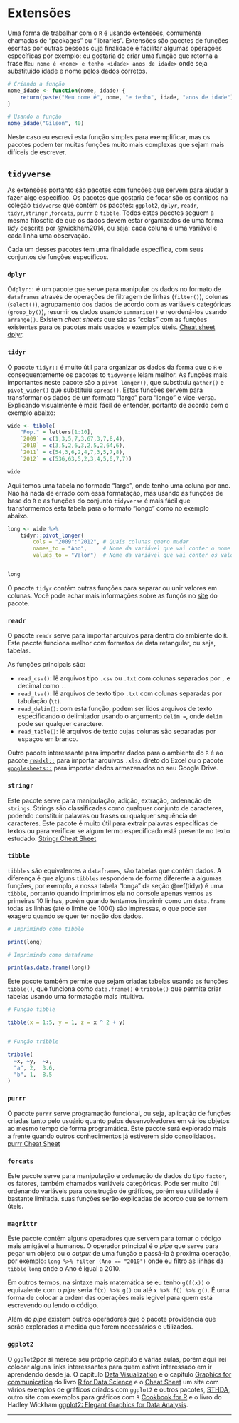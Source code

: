 # Extensões 

Uma forma de trabalhar com o `R` é usando extensões, comumente chamadas de "packages" ou "libraries".
Extensões são pacotes de funções escritas por outras pessoas cuja finalidade é facilitar algumas operações específicas por exemplo: eu gostaria de criar uma função que retorna a frase `Meu nome é <nome> e tenho <idade> anos de idade>` onde seja substituido idade e nome pelos dados corretos.

```{r funcao}

# Criando a função
nome_idade <- function(nome, idade) {
	return(paste("Meu nome é", nome, "e tenho", idade, "anos de idade"))
}

# Usando a função 
nome_idade("Gilson", 40)

```

Neste caso eu escrevi esta função simples para exemplificar, mas os pacotes podem ter muitas funções muito mais complexas que sejam mais difíceis de escrever.

## `tidyverse`

As extensões portanto são pacotes com funções que servem para ajudar a fazer algo específico.
Os pacotes que gostaria de focar são os contidos na coleção `tidyverse` que contém os pacotes: 
`ggplot2`, `dplyr`, `readr`, `tidyr`,`stringr` ,`forcats`, `purrr` e `tibble`. 
Todos estes pacotes seguem a mesma filosofia de que os dados devem estar organizados de uma forma *tidy* descrita por @wickham2014, ou seja: cada coluna é uma variável e cada linha uma observação.

Cada um desses pacotes tem uma finalidade específica, com seus conjuntos de funções específicos.

### `dplyr`

O`dplyr::` é um pacote que serve para manipular os dados no formato de `dataframes` através de operações de filtragem de linhas (`filter()`), colunas (`select()`), agrupamento dos dados de acordo com as variáveis categóricas (`group_by()`), resumir os dados usando `summarise()` e reordená-los usando `arrange()`.
Existem *cheat sheets* que são as "colas" com as funções existentes para os pacotes mais usados e exemplos úteis.
[Cheat sheet dplyr](https://github.com/rstudio/cheatsheets/blob/master/data-transformation.pdf).

### `tidyr` {#tidyr}

O pacote `tidyr::` é muito útil para organizar os dados da forma que o `R` e consequentemente os pacotes to `tidyverse` leiam melhor.
As funções mais importantes neste pacote são a `pivot_longer()`, que substituiu `gather()` e `pivot_wider()` que substituiu `spread()`. 
Estas funções servem para transformar os dados de um formato "largo" para "longo" e vice-versa.
Explicando visualmente é mais fácil de entender, portanto de acordo com o exemplo abaixo:

```{r wide-table, message=FALSE, warning=FALSE, include=FALSE, paged.print=FALSE}

wide <- tibble(
	"Pop." = letters[1:10],
	`2009` = c(1,3,5,7,3,67,3,7,8,4),
	`2010` = c(3,5,2,6,3,2,5,2,64,6),
	`2011` = c(54,3,6,2,4,7,3,5,7,8),
	`2012` = c(536,63,5,2,3,4,5,6,7,7))

```

```{r echo=FALSE}
wide
```

Aqui temos uma tabela no formado "largo", onde tenho uma coluna por ano. 
Não há nada de errado com essa formatação, mas usando as funções de base do `R` e as funções do conjunto `tidyverse` é mais fácil que transformemos esta tabela para o formato "longo" como no exemplo abaixo.

```{r wide-to-long, echo=TRUE, message=FALSE, warning=FALSE}

long <- wide %>% 
	tidyr::pivot_longer(
		cols = "2009":"2012", # Quais colunas quero mudar
		names_to = "Ano",     # Nome da variável que vai conter o nome das colunas
		values_to = "Valor")  # Nome da variável que vai conter os valores


long
```

O pacote `tidyr` contém outras funções para separar ou unir valores em colunas.
Você pode achar mais informações sobre as funçõs no [site](https://tidyr.tidyverse.org/reference/index.html) do pacote. 

### `readr`

O pacote `readr` serve para importar arquivos para dentro do ambiente do `R`.
Este pacote funciona melhor com formatos de data retangular, ou seja, tabelas.

As funções principais são:

- `read_csv()`: lê arquivos tipo `.csv` ou `.txt` com colunas separados por `,` e decimal como `.`.
- `read_tsv()`: lê arquivos de texto tipo `.txt` com colunas separadas por tabulação (`\t`).
- `read_delim()`: com esta função, podem ser lidos arquivos de texto especificando o delimitador usando o argumento `delim = `, onde `delim` pode ser qualquer caractere.
- `read_table()`: lê arquivos de texto cujas colunas são separadas por espaços em branco.
	
Outro pacote interessante para importar dados para o ambiente do `R` é ao pacote [`readxl::`](https://readxl.tidyverse.org/) para importar arquivos `.xlsx` direto do Excel ou o pacote [`googlesheets::`](https://github.com/jennybc/googlesheets) para importar dados armazenados no seu Google Drive.

### `stringr`

Este pacote serve para manipulação, adição, extração, ordenação de `strings`. 
Strings são classificadas como qualquer conjunto de caracteres, podendo constituir palavras ou frases ou qualquer sequência de caracteres.
Este pacote é muito útil para extrair palavras específicas de textos ou para verificar se algum termo especificado está presente no texto estudado.
[Stringr Cheat Sheet](https://github.com/rstudio/cheatsheets/blob/master/strings.pdf)

### `tibble`

`tibbles` são equivalentes a `dataframes`, são tabelas que contém dados.
A diferença é que alguns `tibbles` respondem de forma diferente à algumas funções, por exemplo, a nossa tabela "longa" da seção \@ref(tidyr) é uma `tibble`, portanto quando imprimimos ela no console apenas vemos as primeiras 10 linhas, porém quando tentamos imprimir como um `data.frame` todas as linhas (até o limite de 1000) são impressas, o que pode ser exagero quando se quer ter noção dos dados.

```{r}
# Imprimindo como tibble

print(long)

# Imprimindo como dataframe

print(as.data.frame(long)) 
```

Este pacote também permite que sejam criadas tabelas usando as funções `tibble()`, que funciona como `data.frame()` e `tribble()` que permite criar tabelas usando uma formatação mais intuitiva.

```{r}
# Função tibble

tibble(x = 1:5, y = 1, z = x ^ 2 + y)


# Função tribble

tribble(
  ~x, ~y,  ~z,
  "a", 2,  3.6,
  "b", 1,  8.5
)

```

### `purrr`

O pacote `purrr` serve programação funcional, ou seja, aplicação de funções criadas tanto pelo usuário quanto pelos desenvolvedores em vários objetos ao mesmo tempo de forma programática.
Este pacote será explorado mais a frente quando outros conhecimentos já estiverem sido consolidados.
[purrr Cheat Sheet](https://github.com/rstudio/cheatsheets/blob/master/purrr.pdf)

### `forcats`

Este pacote serve para manipulação e ordenação de dados do tipo `factor`, os fatores, também chamados variáveis categóricas.
Pode ser muito útil ordenando variáveis para construção de gráficos, porém sua utilidade é bastante limitada.
suas funções serão explicadas de acordo que se tornem úteis.

### `magrittr`

Este pacote contém alguns operadores que servem para tornar o código mais amigável a humanos. 
O operador principal é o *pipe* que serve para pegar um objeto ou o *output* de uma função e passá-la à proxima operação, por exemplo: `long %>% filter (Ano == "2010")` onde eu filtro as linhas da `tibble` `long` onde o Ano é igual a 2010.

Em outros termos, na sintaxe mais matemática se eu tenho `g(f(x))` o equivalente com o *pipe* seria `f(x) %>% g()` ou até `x %>% f() %>% g()`.
É uma forma de colocar a ordem das operações mais legível para quem está escrevendo ou lendo o código.

Além do *pipe* existem outros operadores que o pacote providencia que serão explorados a medida que forem necessários e utilizados.

### `ggplot2`

O `ggplot2`por sí merece seu próprio capítulo e várias aulas, porém aqui irei colocar alguns links interessantes para quem estive interessado em ir aprendendo desde já.
O capítulo [Data Visualization](https://r4ds.had.co.nz/data-visualisation.html) e o capítulo [Graphics for communication](https://r4ds.had.co.nz/graphics-for-communication.html) do livro [R for Data Science](https://r4ds.had.co.nz/) e o [Cheat Sheet](https://github.com/rstudio/cheatsheets/blob/master/data-visualization-2.1.pdf) um site com vários exemplos de gráficos criados com `ggplot2` e outros pacotes, [STHDA](http://www.sthda.com/english/), outro site com exemplos para gráficos com `R` [Cookbook for R](http://www.cookbook-r.com/Graphs/) e o livro do Hadley Wickham [ggplot2: Elegant Graphics for Data Analysis](https://ggplot2-book.org/).

***

